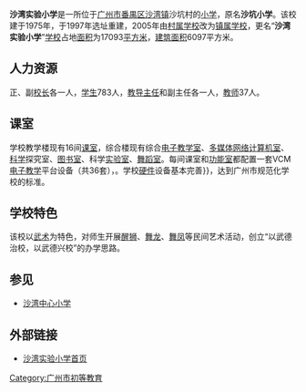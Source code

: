 {{unreferenced|time=2013-10-12T16:13:07+00:00}}{{Advert|time=2020-09-05T16:59:07+00:00}}
'''沙湾实验小学'''是一所位于[[广州市|广州市]][[番禺区|番禺区]][[沙湾街道_(广州市)|沙湾镇]]沙坑村的[[小学|小学]]，原名'''沙坑小学'''。该校建于1975年，于1997年选址重建，2005年由[[村属学校|村属学校]]改为[[镇属学校|镇属学校]]，更名“'''沙湾实验小学'''”[[学校|学校]]占地[[面积|面积]]为17093[[平方米|平方米]]，[[建筑面积|建筑面积]]6097平方米。

==人力资源==
正、副[[校长|校长]]各一人，[[学生|学生]]783人，[[教导主任|教导主任]]和副主任各一人，[[教师|教师]]37人。
==课室==
学校教学楼现有16间[[课室|课室]]，综合楼现有综合[[电子教学室|电子教学室]]、[[多媒体网络计算机室|多媒体网络计算机室]]、[[科学|科学]]探究室、[[图书室|图书室]]、科学[[实验室|实验室]]、[[舞蹈室|舞蹈室]]。每间课室和[[功能室|功能室]]都配置一套VCM[[电子教学|电子教学]]平台设备（共36套），{{or|是广州市拥有VCM[[电子白板|电子白板]]最多的一间学校}}{{when}}。学校[[硬件|硬件]]设备基本完善}}，{{what}}达到广州市规范化学校的标准。

==学校特色==
该校以[[武术|武术]]为特色，对师生开展[[醒狮|醒狮]]、[[舞龙|舞龙]]、[[舞凤|舞凤]]等民间艺术活动，创立“以武德治校，以武德兴校”的办学思路。
==参见==
*[[沙湾中心小学|沙湾中心小学]]
==外部链接==
*[https://web.archive.org/web/20131014075052/http://www.pyswsyxx.com/page/html/xxjj.php 沙湾实验小学首页]

[[Category:广州市初等教育|Category:广州市初等教育]]
